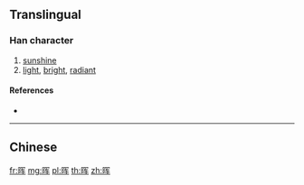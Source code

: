 {{also|暉}}
==Translingual==

===Han character===
{{Han char|rn=72|rad=日|as=06|sn=10|four=|canj=ABKQ,XABKQ|ids=⿰日军}}

# [[sunshine]]
# [[light]], [[bright]], [[radiant]]

====References====
* {{Han ref|kx=0495.241|hdz=21509.081|uh=6656|ud=26198}}

----

==Chinese==
{{zh-see|暉}}

[[fr:晖]]
[[mg:晖]]
[[pl:晖]]
[[th:晖]]
[[zh:晖]]